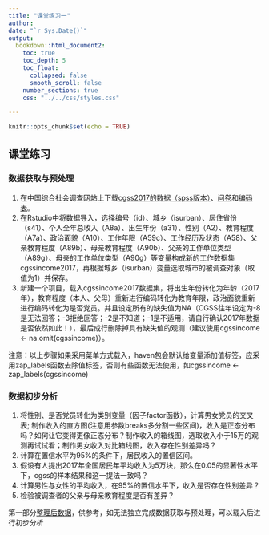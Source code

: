 ```yaml
---
title: "课堂练习一"
author: 
date: "`r Sys.Date()`"
output: 
  bookdown::html_document2:
    toc: true
    toc_depth: 5
    toc_float: 
      collapsed: false
      smooth_scroll: false
    number_sections: true
    css: "../../css/styles.css" 

---
```


```r
knitr::opts_chunk$set(echo = TRUE)
```
   
   
## 课堂练习  

### 数据获取与预处理  

1. 在中国综合社会调查网站上下载[cgss2017的数据（spss版本）](./cgss2017.sav)、[问卷](./cgss2017调查问卷.pdf)和[编码表](./cgss2017编码表.xls)。  
2. 在Rstudio中将数据导入，选择编号（id）、城乡（isurban）、居住省份（s41）、个人全年总收入（A8a）、出生年份（a31）、性别（A2）、教育程度（A7a）、政治面貌（A10）、工作年限（A59c）、工作经历及状态（A58）、父亲教育程度（A89b）、母亲教育程度（A90b）、父亲的工作单位类型（A89g）、母亲的工作单位类型（A90g）等变量构成新的工作数据集cgssincome2017，再根据城乡（isurban）变量选取城市的被调查对象（取值为1）并保存。  
3. 新建一个项目，载入cgssincome2017数据集，将出生年份转化为年龄（2017年），教育程度（本人、父母）重新进行编码转化为教育年限，政治面貌重新进行编码转化为是否党员。并且设定所有的缺失值为NA（CGSS往年设定为-8是无法回答；-3拒绝回答；-2是不知道；-1是不适用，请自行确认2017年数据是否依然如此！），最后成行删除掉具有缺失值的观测（建议使用cgssincome <- na.omit(cgssincome)）。   
   
   
注意：以上步骤如果采用菜单方式载入，haven包会默认给变量添加值标签，应采用zap_labels函数去除值标签，否则有些函数无法使用，如cgssincome <- zap_labels(cgssincome)

### 数据初步分析  
1. 将性别、是否党员转化为类别变量（因子factor函数），计算男女党员的交叉表; 制作收入的直方图(注意用参数breaks多分割一些区间)，收入是正态分布吗？如何让它变得更像正态分布？制作收入的箱线图，选取收入小于15万的观测再试试看；制作男女收入对比箱线图，收入存在性别差异吗？  
2. 计算在置信水平为95%的条件下，居民收入的置信区间。  
3. 假设有人提出2017年全国居民年平均收入为5万块，那么在0.05的显著性水平下，cgss的样本结果和这一提法一致吗？  
4. 计算男性与女性的平均收入，在95%的置信水平下，收入是否存在性别差异？  
5. 检验被调查者的父亲与母亲教育程度是否有差异？  

第一部分[整理后数据](./assignment/cgssincome2017.RData)，供参考，如无法独立完成数据获取与预处理，可以载入后进行初步分析



